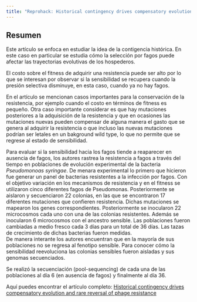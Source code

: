 ```yaml
---
title: "Reprohack: Historical contingency drives compensatory evolution and rare reversal of phage resistance"
---
```


## Resumen

Este artículo se enfoca en estudiar la idea de la contigencia histórica. En este caso en particular se estudia cómo la selección por fagos puede afectar las trayectorias evolutivas de los hospederos.

El costo sobre el fitness de adquirir una resistencia puede ser alto por lo que se interesan por observar si la sensibilidad se recupera cuando la presión selectiva disminuye, en esta caso, cuando ya no hay fagos. 

En el artículo se mencionan casos importantes para la conservación de la resistencia, por ejemplo cuando el costo en términos de fitness es pequeño. Otra caso importante considerar es que hay mutaciones posteriores a la adquisición de la resistencia y que en ocasiones las mutaciones nuevas pueden compensar de alguna manera el gasto que se genera al adquirir la resistencia o que incluso las nuevas mutaciones podrían ser letales en un bakground wild type, lo que no permite que se regrese al estado de sensibilidad. 

Para evaluar si la sensibilidad hacia los fagos tiende a reaparecer en ausencia de fagos, los autores rastrea la resistencia a fagos a través del tiempo en poblaciones de evolución experimental de la bacteria *Pseudomonoas syringae*. 
De menara experimental lo primero que hicieron fue generar un panel de bacterias resistentes a la infección por fagos. Con el objetivo variación en los mecanismos de resistencia y en el fitness se utilizaron cinco diferentes fagos de Pseudomonas. Posteriormente se aislaron y secuenciaron 22 colonias, en las que se encontraron 17 diferentes mutaciones que confieren resistencia. Dichas mutaciones se mapearon los genes correspondientes.
Posteriormente se inocularon 22 microcosmos cada uno con una de las colonias resistentes. Además se inocularon 6 microcosmos con el ancestro sensible. Las poblaciones fueron cambiadas a medio fresco cada 3 días para un total de 36 días. Las tazas de crecimiento de dichas bacterias fueron medidas.  
De manera interante los autores encuentran que en la mayoría de sus poblaciones no se regresa al fenotipo sensible. Para conocer cómo la sensibilidad reevoluciona las colonias sensibles fueron aisladas y sus genomas secuenciados. 

Se realizó la secuenciación (pool-sequencing) de cada una de las poblaciones al día 6 (en ausencia de fagos) y finalmente al día 36. 


Aquí puedes encontrar el artículo completo: [Historical contingency drives compensatory evolution and rare reversal of phage resistance](https://academic.oup.com/mbe/article/39/9/msac182/6673247)
